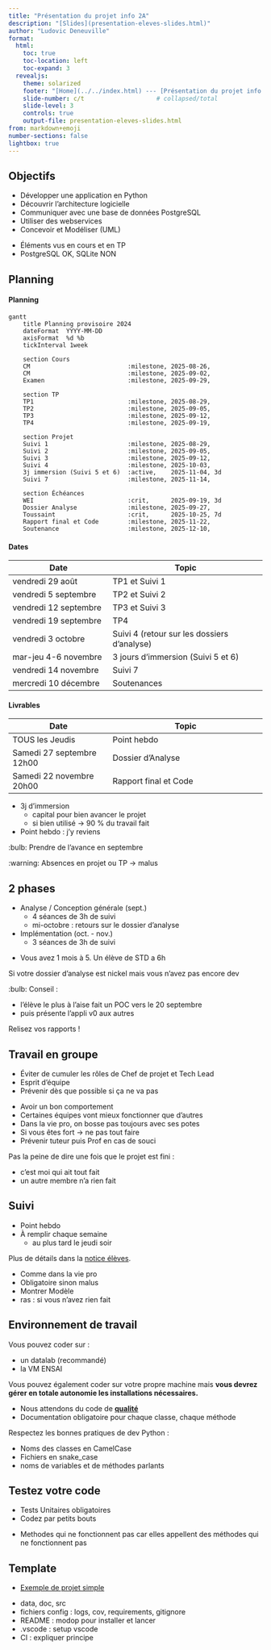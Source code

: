 ```yaml
---
title: "Présentation du projet info 2A"
description: "[Slides](presentation-eleves-slides.html)"
author: "Ludovic Deneuville"
format:
  html:
    toc: true
    toc-location: left
    toc-expand: 3
  revealjs:
    theme: solarized
    footer: "[Home](../../index.html) --- [Présentation du projet info 2A](presentation-eleves.qmd)"
    slide-number: c/t                    # collapsed/total
    slide-level: 3
    controls: true
    output-file: presentation-eleves-slides.html
from: markdown+emoji
number-sections: false
lightbox: true
---
```



## Objectifs

- Développer une application en Python
- Découvrir l'architecture logicielle
- Communiquer avec une base de données PostgreSQL
- Utiliser des webservices
- Concevoir et Modéliser (UML)

:::{.notes}
- Éléments vus en cours et en TP
- PostgreSQL OK, SQLite NON
:::

## Planning {.smaller}

::::::{.panel-tabset .nav-pills}

#### Planning

:::{.white-box}

```mermaid
gantt
    title Planning provisoire 2024
    dateFormat  YYYY-MM-DD
    axisFormat  %d %b
    tickInterval 1week
    
    section Cours
    CM                           :milestone, 2025-08-26,
    CM                           :milestone, 2025-09-02, 
    Examen                       :milestone, 2025-09-29,
    
    section TP
    TP1                          :milestone, 2025-08-29,
    TP2                          :milestone, 2025-09-05,
    TP3                          :milestone, 2025-09-12,
    TP4                          :milestone, 2025-09-19,
    
    section Projet
    Suivi 1                      :milestone, 2025-08-29,
    Suivi 2                      :milestone, 2025-09-05,
    Suivi 3                      :milestone, 2025-09-12,
    Suivi 4                      :milestone, 2025-10-03,
    3j immersion (Suivi 5 et 6)  :active,    2025-11-04, 3d
    Suivi 7                      :milestone, 2025-11-14,
    
    section Échéances
    WEI                          :crit,      2025-09-19, 3d
    Dossier Analyse              :milestone, 2025-09-27,
    Toussaint                    :crit,      2025-10-25, 7d
    Rapport final et Code        :milestone, 2025-11-22,
    Soutenance                   :milestone, 2025-12-10,
```

:::

#### Dates

| Date                        | Topic                                       |
|-----------------------------|---------------------------------------------|
| vendredi 29 août            | TP1 et Suivi 1                              |
| vendredi 5 septembre        | TP2 et Suivi 2                              |
| vendredi 12 septembre       | TP3 et Suivi 3                              |
| vendredi 19 septembre       | TP4                                         |
| vendredi 3 octobre          | Suivi 4 (retour sur les dossiers d'analyse) |
| mar-jeu 4-6 novembre        | 3 jours d'immersion (Suivi 5 et 6)          |
| vendredi 14 novembre        | Suivi 7                                     |
| mercredi 10 décembre        | Soutenances                                 |


#### Livrables

| Date                        | Topic                                       |
|-----------------------------|---------------------------------------------|
| TOUS les Jeudis             | Point hebdo                                 |
| Samedi 27 septembre 12h00   | Dossier d'Analyse                           |
| Samedi 22 novembre 20h00    | Rapport final et Code                       |



::::::

:::{.notes}
- 3j d'immersion
  - capital pour bien avancer le projet
  - si bien utilisé -> 90 % du travail fait
- Point hebdo : j'y reviens

:bulb: Prendre de l'avance en septembre

:warning: Absences en projet ou TP -> malus
:::

## 2 phases

- Analyse / Conception générale (sept.)
  - 4 séances de 3h de suivi
  - mi-octobre : retours sur le dossier d'analyse
- Implémentation (oct. - nov.)
  - 3 séances de 3h de suivi

:::{.notes}
- Vous avez 1 mois à 5. Un élève de STD a 6h

Si votre dossier d'analyse est nickel mais vous n'avez pas encore dev

:bulb: Conseil :

- l'élève le plus à l'aise fait un POC vers le 20 septembre
- puis présente l'appli v0 aux autres

Relisez vos rapports !
:::

## Travail en groupe

- Éviter de cumuler les rôles de Chef de projet et Tech Lead
- Esprit d'équipe
- Prévenir dès que possible si ça ne va pas

:::{.notes}
- Avoir un bon comportement
- Certaines équipes vont mieux fonctionner que d'autres
- Dans la vie pro, on bosse pas toujours avec ses potes
- Si vous êtes fort -> ne pas tout faire
- Prévenir tuteur puis Prof en cas de souci

Pas la peine de dire une fois que le projet est fini : 

- c'est moi qui ait tout fait
- un autre membre n'a rien fait
:::

## Suivi 

- Point hebdo
- À remplir chaque semaine
  - au plus tard le jeudi soir

::: {.callout-note}
Plus de détails dans la [notice élèves](./notice-eleves.qmd#point-hebdo){target="_blank"}.
:::

:::{.notes}
- Comme dans la vie pro
- Obligatoire sinon malus
- Montrer Modèle
- ras : si vous n'avez rien fait
:::

## Environnement de travail

::: {.callout-important}
Vous pouvez coder sur :

- un datalab (recommandé)
- la VM ENSAI

Vous pouvez également coder sur votre propre machine mais **vous devrez gérer en totale autonomie les installations nécessaires.** 
:::

- Nous attendons du code de **[qualité]{.underline}**
- Documentation obligatoire pour chaque classe, chaque méthode

:::{.notes}
Respectez les bonnes pratiques de dev Python :

- Noms des classes en CamelCase
- Fichiers en snake_case
- noms de variables et de méthodes parlants
:::


## Testez votre code

- Tests Unitaires obligatoires
- Codez par petits bouts

:::{.notes}
- Methodes qui ne fonctionnent pas car elles appellent des méthodes qui ne fonctionnent pas
:::

## Template

- [Exemple de projet simple](https://github.com/ludo2ne/ENSAI-2A-projet-info-template){target="_blank"}


:::{.notes}
- data, doc, src
- fichiers config : logs, cov, requirements, gitignore
- README : modop pour installer et lancer
- .vscode : setup vscode
- CI : expliquer principe
:::
